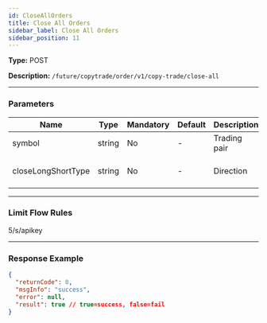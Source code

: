 ```yaml
---
id: CloseAllOrders
title: Close All Orders
sidebar_label: Close All Orders
sidebar_position: 11
---
```


**Type:** POST

**Description:** `/future/copytrade/order/v1/copy-trade/close-all`

---

### Parameters

| Name | Type | Mandatory | Default | Description | Ranges |
| --- | --- | --- | --- | --- | --- |
| symbol | string | No | - | Trading pair | - |
| closeLongShortType | string | No | - | Direction | LONG, SHORT, BOTH |

---

### Limit Flow Rules

5/s/apikey

---

### Response Example

```json
{
  "returnCode": 0,
  "msgInfo": "success",
  "error": null,
  "result": true // true=success, false=fail
}
```
